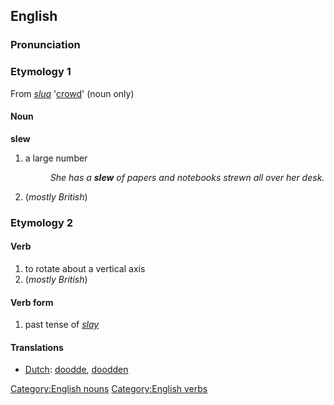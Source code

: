 ==English==
=== Pronunciation ===
{{IPA|[slu&#720;]}}

===Etymology 1===
From {{Ir.}} ''[[slua]]'' '[[crowd]]' (noun only)

====Noun====
[[Category:English nouns]]
'''slew'''
# a large number
#:''She has a '''slew''' of papers and notebooks strewn all over her desk.''
#(''mostly British'') {{altspellpar|slue}}

===Etymology 2===
==== Verb ====
[[Category:English verbs]]
{{en-infl-reg-consonant|slew||}}
# to rotate about a vertical axis
#(''mostly British'') {{altspellpar|slue}}

==== Verb form ====
# past tense of ''[[slay]]''

==== Translations ====
*[[Dutch]]: [[doodde]], [[doodden]]